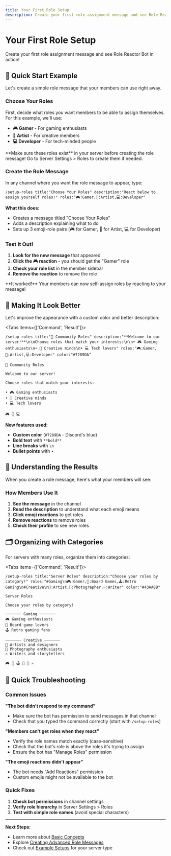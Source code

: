 ```yaml
---
title: Your First Role Setup
description: Create your first role assignment message and see Role Reactor Bot in action
---
```



# Your First Role Setup

Create your first role assignment message and see Role Reactor Bot in action!

## 🎯 Quick Start Example

Let's create a simple role message that your members can use right away.

<Steps>
<Step>

### Choose Your Roles

First, decide what roles you want members to be able to assign themselves. For this example, we'll use:

- **🎮 Gamer** - For gaming enthusiasts
- **🎨 Artist** - For creative members  
- **💻 Developer** - For tech-minded people

<Callout type="info">
**Make sure these roles exist** in your server before creating the role message! Go to Server Settings > Roles to create them if needed.
</Callout>

</Step>
<Step>

### Create the Role Message

In any channel where you want the role message to appear, type:

```
/setup-roles title:"Choose Your Roles" description:"React below to assign yourself roles!" roles:"🎮:Gamer,🎨:Artist,💻:Developer"
```

**What this does:**
- Creates a message titled "Choose Your Roles"
- Adds a description explaining what to do
- Sets up 3 emoji-role pairs (🎮 for Gamer, 🎨 for Artist, 💻 for Developer)

</Step>
<Step>

### Test It Out!

1. **Look for the new message** that appeared
2. **Click the 🎮 reaction** - you should get the "Gamer" role
3. **Check your role list** in the member sidebar
4. **Remove the reaction** to remove the role

<Callout type="check">
**It worked!** Your members can now self-assign roles by reacting to your message!
</Callout>

</Step>
</Steps>

## 🎨 Making It Look Better

Let's improve the appearance with a custom color and better description:

<Tabs items={['Command', 'Result']}>
<Tab value="Command">

```
/setup-roles title:"🌟 Community Roles" description:"**Welcome to our server!**\n\nChoose roles that match your interests:\n\n• 🎮 Gaming enthusiasts\n• 🎨 Creative minds\n• 💻 Tech lovers" roles:"🎮:Gamer,🎨:Artist,💻:Developer" color:"#7289DA"
```

</Tab>
<Tab value="Result">

```
🌟 Community Roles

Welcome to our server!

Choose roles that match your interests:

• 🎮 Gaming enthusiasts
• 🎨 Creative minds  
• 💻 Tech lovers

🎮 🎨 💻
```

</Tab>
</Tabs>

**New features used:**
- **Custom color** (`#7289DA` - Discord's blue)
- **Bold text** with `**bold**`
- **Line breaks** with `\n`  
- **Bullet points** with `•`

## 📱 Understanding the Results

When you create a role message, here's what your members will see:

### How Members Use It
1. **See the message** in the channel
2. **Read the description** to understand what each emoji means
3. **Click emoji reactions** to get roles
4. **Remove reactions** to remove roles
5. **Check their profile** to see new roles

## 🗂️ Organizing with Categories

For servers with many roles, organize them into categories:

<Tabs items={['Command', 'Result']}>
<Tab value="Command">

```
/setup-roles title:"Server Roles" description:"Choose your roles by category!" roles:"#Gaming\n🎮:Gamer,🎲:Board Games,🕹️:Retro Gaming\n#Creative\n🎨:Artist,📸:Photographer,✍️:Writer" color:"#43AA8B"
```

</Tab>
<Tab value="Result">

```
Server Roles

Choose your roles by category!

─────── Gaming ───────
🎮 Gaming enthusiasts
🎲 Board game lovers
🕹️ Retro gaming fans

─────── Creative ───────
🎨 Artists and designers
📸 Photography enthusiasts
✍️ Writers and storytellers

🎮 🎲 🕹️ 🎨 📸 ✍️
```

</Tab>
</Tabs>

## 🔧 Quick Troubleshooting

### Common Issues

**"The bot didn't respond to my command"**
- Make sure the bot has permission to send messages in that channel
- Check that you typed the command correctly (start with `/setup-roles`)

**"Members can't get roles when they react"**
- Verify the role names match exactly (case-sensitive)
- Check that the bot's role is above the roles it's trying to assign
- Ensure the bot has "Manage Roles" permission

**"The emoji reactions didn't appear"**
- The bot needs "Add Reactions" permission
- Custom emojis might not be available to the bot

### Quick Fixes

1. **Check bot permissions** in channel settings
2. **Verify role hierarchy** in Server Settings > Roles
3. **Test with simple role names** (avoid special characters)

---

**Next Steps:**
- Learn more about [Basic Concepts](/getting-started/basic-concepts)
- Explore [Creating Advanced Role Messages](/role-setup/creating-messages)
- Check out [Example Setups](/examples/gaming-server) for your server type
